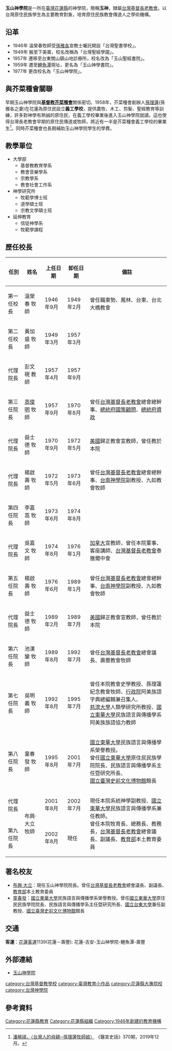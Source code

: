 {{Infobox University
|Name=玉山神學院|
|EnglishName=Yu-Shan Theological College & Seminary|
|SealImage=|
|SealInfo=|
|Motto=|
|Established=1946年|
|Type=私立，神學院|
|President=|
|Location={{ROC-TW}}<br>[[花蓮縣|花蓮縣]][[壽豐鄉|壽豐鄉]][[池南村|池南村]]池南路一段28號|
|Campus=郊區|
|AreaTotal=公頃|
|Department=學院、學系、研究所|
|Faculty=|
|Professor=|
|Associate Professor=|
|Assistant Professor=|
|Lecturer=|
|Student=|
|Undergraduate=|
|Postgraduate=|
|Website=http://www.yushanth.org.tw/
}}

'''玉山神學院'''是一所在[[臺灣|臺灣]][[花蓮縣|花蓮縣]]的神學院，簡稱'''玉神'''，隸屬[[台灣基督長老教會|台灣基督長老教會]]。以台灣原住民族學生為主要教育對象，培育原住民族教會傳道人之學術機構。

==沿革==
*1946年 溫榮春牧師受[[孫雅各|孫雅各]]宣教士囑託開設「台灣聖書學校」。
*1949年 搬至下美崙，校名改稱為「台灣聖經學園」。
*1957年 遷移至台東關山鎮山地診療所，校名改為「玉山聖經書院」。
*1959年 遷至[[鯉魚潭_(花蓮縣)|鯉魚潭]]現址，更名為「玉山神學書院」。
*1977年 更改校名為「玉山神學院」。

== 與芥菜種會關聯 ==

早期玉山神學院與'''[[芥菜種會|基督教芥菜種會]]'''關係密切。1958年，芥菜種會創辦人[[孫理蓮|孫理蓮]](孫雅各之妻)在花蓮為原住民設立'''義工學校'''，提供農牧、木工、剪髮、聖經教育等訓練，許多對神學有熱誠的原住民，在義工學校畢業後進入玉山神學院就讀。這也使得台灣長老教會早期的原住民傳道或牧師，將近有一半是芥菜種會義工學校的畢業生<ref>[http://www.ccmm.org.tw/page/article/show.aspx?num=843&kind=69&page=1 潘稀祺，〈台灣人的母親─孫理蓮牧師娘〉] {{Wayback|url=http://www.ccmm.org.tw/page/article/show.aspx?num=843&kind=69&page=1 |date=20200728095209 }}《醫宣史話》370期，2019年12月。</ref>。同時芥菜種會也長期補助玉山神學院學生的學費。

==教學單位==
*大學部
**基督教教育學系
**教會音樂學系
**宗教學系
**教會社會工作系
*神學研究所
**牧範學博士班
**道學碩士班
**宗教文學碩士班
*延伸教育
**信徒神學系
**牧範學課程

==歷任校長==
{| class="wikitable"
|-
!任別
!姓名
!上任日期
!卸任日期
!備註
|-
|第一任校長
|溫榮春 牧師
|1946年9月
|1949年2月
|曾任職東勢、鳳林、台東、台北大橋教會
|-
|第二任校長
|黃加盛 牧師
|1949年3月
|1957年3月
|
|-
|代理院長
|彭文硯 教師
|1957年4月
|1957年9月
|
|-
|第三任院長
|[[高俊明|高俊明]]  牧師
|1957年9月
|1970年8月
|曾任[[台灣基督長老教會|台灣基督長老教會]]總會總幹事、[[中華民國總統府國策顧問|總統府國策顧問]]、[[總統府資政|總統府資政]]
|-
|代理院長
|益士德  牧師
|1970年9月
|1972年5月
|[[美國|美國]]歸正教會宣教師，曾任教於本院
|-
|代理院長
|楊啟壽  牧師
|1972年5月
|1973年6月
|曾任[[台灣基督長老教會|台灣基督長老教會]]總會總幹事、[[台南神學院|台南神學院]]副教授、九如教會牧師
|-
|第四任院長
|李嘉嵩  牧師
|1973年6月
|1974年8月
|
|-
|代理院長
|吳嘉文  牧師
|1974年8月
|1976年1月
|[[加拿大|加拿大]]宣教師，曾任本院董事、客座講師、[[台灣基督長老教會|台灣基督長老教會]]泰雅爾中會
|-
|第五任院長
|楊啟壽  牧師
|1976年6月
|1989年1月
|曾任[[台灣基督長老教會|台灣基督長老教會]]總會總幹事、[[台南神學院|台南神學院]]副教授、九如教會牧師
|-
|代理院長
|益士德  牧師
|1989年2月
|1989年7月
|[[美國|美國]]歸正教會宣教師，曾任教於本院
|-
|第六任院長
|池漢鑾  牧師
|1989年8月
|1992年7月
|曾任[[台灣基督長老教會|台灣基督長老教會]]總會議長、壽豐教會牧師
|-
|第七任院長
|吳明義  牧師
|1992年8月
|1995年7月
|曾任本院教會史學教授、孫理蓮紀念教會牧師、[[行政院|行政院]]阿美族語字典總編輯兼召集人、<BR>[[慈濟大學|慈濟大學]]人類學研究所教授、[[國立東華大學|國立東華大學]]民族語言與傳播學系阿美族族語協力教師
|-
|第八任院長
|童春發  牧師
|1995年8月
|2001年7月
|[[國立東華大學|國立東華大學]]民族語言與傳播學系榮譽教授。<BR>曾任[[國立東華大學|國立東華大學]]原住民民族學院院長、民族語言與傳播學系主任暨研究所長、<BR>[[國立臺灣史前文化博物館|國立臺灣史前文化博物館]]館長
|-
|代理院長
| rowspan="2"|布興‧大立  牧師
|2001年8月
|2002年7月
| rowspan="2"|現任本院系統神學副教授、[[國立東華大學|國立東華大學]]民族語言與傳播學系兼任教師。<BR>曾任本院牧育長、總務長、教務長，[[台灣基督長老教會|台灣基督長老教會]]總會議長、副議長、[[中華民國教育部|教育部]]本土教育委員
|-
|第九任院長
|2002年8月
|現任
|}

==著名校友==
*[[布興‧大立|布興‧大立]]：現任玉山神學院院長。曾任[[台灣基督長老教會|台灣基督長老教會]]總會議長、副議長、[[中華民國教育部|教育部]]本土教育委員
*[[童春發|童春發]]：[[國立東華大學|國立東華大學]]民族語言與傳播學系榮譽教授。曾任[[國立東華大學|國立東華大學]]原住民民族學院院長、民族語言與傳播學系主任暨研究所長、[[國立台東大學|國立台東大學]]兼任副教授、[[國立臺灣史前文化博物館|國立臺灣史前文化博物館]]館長

==交通==
'''客運'''：[[花蓮客運|花蓮客運]]1139(花蓮－壽豐): 花蓮-吉安-玉山神學院-鯉魚潭-壽豐


==外部連結==
*[http://www.yushanth.org.tw/ 玉山神學院] {{Wayback|url=http://www.yushanth.org.tw/ |date=20070927040740 }}
{{台灣基督長老教會教育系統}}


[[category:台灣基督教學校|category:台灣基督教學校]]
[[category:臺灣教育小作品|category:臺灣教育小作品]]
[[category:花蓮縣大專院校|category:花蓮縣大專院校]]
[[Category:花蓮縣教育|Category:花蓮縣教育]]
[[Category:花蓮縣組織|Category:花蓮縣組織]]
[[category:台灣神學院|category:台灣神學院]]
[[Category:1946年創建的教育機構|Category:1946年創建的教育機構]]

== 參考資料 ==